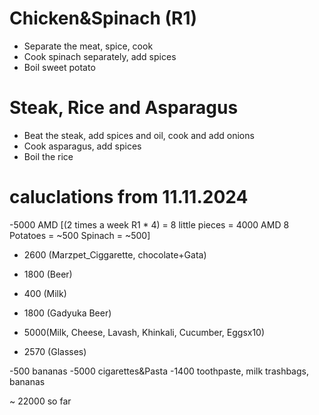# Chicken&Spinach (R1)
* Separate the meat, spice, cook
* Cook spinach separately, add spices
* Boil sweet potato



# Steak, Rice and Asparagus
* Beat the steak, add spices and oil, cook and add onions
* Cook asparagus, add spices
* Boil the rice

# caluclations from 11.11.2024
-5000 AMD
[(2 times a week R1 * 4) = 8 little pieces = 4000 AMD
8 Potatoes = ~500
Spinach = ~500]

- 2600 (Marzpet_Ciggarette, chocolate+Gata) 
- 1800 (Beer)
- 400 (Milk)

- 1800 (Gadyuka Beer)
- 5000(Milk, Cheese, Lavash, Khinkali, Cucumber, Eggsx10)
- 2570 (Glasses)

-500 bananas
-5000 cigarettes&Pasta
-1400 toothpaste, milk
trashbags, bananas

~ 22000 so far

